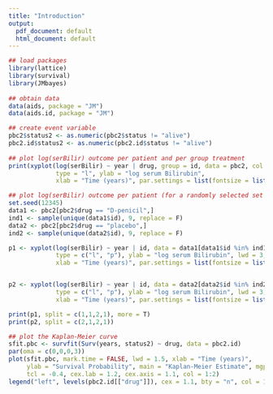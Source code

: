 ```yaml
---
title: "Introduction"
output:
  pdf_document: default
  html_document: default
---
```



```r

## load packages
library(lattice)
library(survival)
library(JMbayes)
    
## obtain data
data(aids, package = "JM")
data(aids.id, package = "JM")

## create event variable
pbc2$status2 <- as.numeric(pbc2$status != "alive")
pbc2.id$status2 <- as.numeric(pbc2.id$status != "alive")
    
## plot log(serBilir) outcome per patient and per group treatment
print(xyplot(log(serBilir) ~ year | drug, group = id, data = pbc2, col = "dark grey",
             type = "l", ylab = "log serum Bilirubin",
             xlab = "Time (years)", par.settings = list(fontsize = list(text = 15, points = 10), layout.widths = list(right.padding = 6))))

## plot log(serBilir) outcome per patient (for a randomly selected set of patients) and per group treatment
set.seed(12345)
data1 <- pbc2[pbc2$drug == "D-penicil",]
ind1 <- sample(unique(data1$id), 9, replace = F)
data2 <- pbc2[pbc2$drug == "placebo",]
ind2 <- sample(unique(data2$id), 9, replace = F)

p1 <- xyplot(log(serBilir) ~ year | id, data = data1[data1$id %in% ind1, ],
             type = c("l", "p"), ylab = "log serum Bilirubin", lwd = 3, strip = FALSE, main = "D-penicil", col = 2, layout=c(3,3),
             xlab = "Time (years)", par.settings = list(fontsize = list(text = 15, points = 10), layout.widths = list(right.padding = 2)))


p2 <- xyplot(log(serBilir) ~ year | id, data = data2[data2$id %in% ind2, ], 
             type = c("l", "p"), ylab = "log serum Bilirubin", lwd = 3, strip = FALSE, main = "placebo", col = 2, layout=c(3,3),
             xlab = "Time (years)", par.settings = list(fontsize = list(text = 15, points = 10), layout.widths = list(right.padding = 2)))

print(p1, split = c(1,1,2,1), more = T)
print(p2, split = c(2,1,2,1))

## plot the Kaplan-Meier curve
sfit.pbc <- survfit(Surv(years, status2) ~ drug, data = pbc2.id)
par(oma = c(0,0,0,3))
plot(sfit.pbc, mark.time = FALSE, lwd = 1.5, xlab = "Time (years)",
     ylab = "Survival Probability", main = "Kaplan-Meier Estimate", mgp = c(2.4, 0.4, 0),
     tcl = -0.4, cex.lab = 1.2, cex.axis = 1.1, col = 1:2)
legend("left", levels(pbc2.id[["drug"]]), cex = 1.1, bty = "n", col = 1:2, lty = 1, lwd = 2)

```
